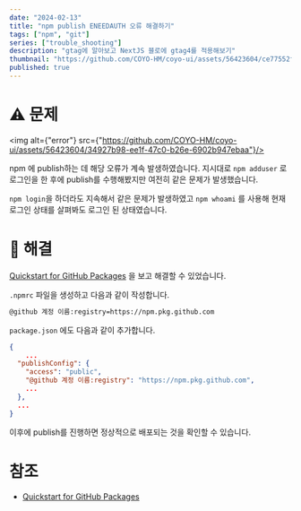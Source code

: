 ```yaml
---
date: "2024-02-13"
title: "npm publish ENEEDAUTH 오류 해결하기"
tags: ["npm", "git"]
series: ["trouble_shooting"]
description: "gtag에 알아보고 NextJS 블로에 gtag4를 적용해보기"
thumbnail: "https://github.com/COYO-HM/coyo-ui/assets/56423604/ce77552f-20d5-495d-a9a2-99e44349956b"
published: true
---
```

# ⚠️ 문제

<img alt={"error"} src={"https://github.com/COYO-HM/coyo-ui/assets/56423604/34927b98-ee1f-47c0-b26e-6902b947ebaa"}/>

npm 에 publish하는 데 해당 오류가 계속 발생하였습니다. 지시대로 `npm adduser` 로 로그인을 한 후에 publish를 수행해봤지만 여전히 같은 문제가 발생했습니다.

`npm login`을 하더라도 지속해서 같은 문제가 발생하였고 `npm whoami` 를 사용해 현재 로그인 상태를 살펴봐도 로그인 된 상태였습니다.

# 🔧 해결

[Quickstart for GitHub Packages](https://docs.github.com/en/packages/quickstart) 을 보고 해결할 수 있었습니다.

`.npmrc` 파일을 생성하고 다음과 같이 작성합니다.

```bash
@github 계정 이름:registry=https://npm.pkg.github.com
```

`package.json`  에도 다음과 같이 추가합니다.

```json
{
	...
  "publishConfig": {
    "access": "public",
    "@github 계정 이름:registry": "https://npm.pkg.github.com",
    ...
  },
  ...
}
```

이후에 publish를 진행하면 정상적으로 배포되는 것을 확인할 수 있습니다.

# 참조

- [Quickstart for GitHub Packages](https://docs.github.com/en/packages/quickstart)